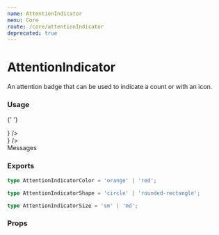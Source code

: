 ```yaml
---
name: AttentionIndicator
menu: Core
route: /core/attentionIndicator
deprecated: true
---
```



# AttentionIndicator

An attention badge that can be used to indicate a count or with an icon.

### Usage

<Playground>
  <InterfaceHeader title="Circle" byline="Generic attention signal" section />
  <div className="px-1 py-4 mb-6">
    <div className="flex flex-row items-start gap-10 mb-5">
      <div className="relative w-4 h-6">
        <AttentionIndicator color="red" />
      </div>
      <div className="relative w-4 h-6">
        <AttentionIndicator color="orange" />
      </div>
    </div>
    <div className="flex flex-row items-start gap-10 ml-1">
      <div className="relative w-4 h-6">
        <AttentionIndicator color="red" size="md" />
      </div>
      <div className="relative w-4 h-6">
        <AttentionIndicator color="orange" size="md" />
      </div>
    </div>
  </div>

{' '}

<InterfaceHeader
  title="Rounded Rectangle"
  byline="Numeric attention signal"
  section
/>
<div className="px-1 py-4 mb-6">
  <div className="flex flex-row items-start gap-10 mb-5">
    <div className="relative w-4 h-6">
      <AttentionIndicator color="red" shape="rounded-rectangle" />
    </div>
    <div className="relative w-4 h-6">
      <AttentionIndicator color="red" shape="rounded-rectangle" count={1} />
    </div>
    <div className="relative w-4 h-6">
      <AttentionIndicator color="red" shape="rounded-rectangle" count={10} />
    </div>
    <div className="relative w-4 h-6">
      <AttentionIndicator color="red" shape="rounded-rectangle" count={100} />
    </div>
    <div className="relative w-4 h-6">
      <AttentionIndicator
        color="red"
        shape="rounded-rectangle"
        icon={<CloseIcon className="w-auto" />}
      />
    </div>
  </div>
  <div className="flex flex-row items-start gap-10 ml-1">
    <div className="relative w-4 h-6">
      <AttentionIndicator color="orange" shape="rounded-rectangle" size="md" />
    </div>
    <div className="relative w-4 h-6">
      <AttentionIndicator
        color="orange"
        shape="rounded-rectangle"
        size="md"
        count={1}
      />
    </div>
    <div className="relative w-4 h-6">
      <AttentionIndicator
        color="orange"
        shape="rounded-rectangle"
        size="md"
        count={10}
      />
    </div>
    <div className="relative w-4 h-6">
      <AttentionIndicator
        color="orange"
        shape="rounded-rectangle"
        size="md"
        count={100}
      />
    </div>
    <div className="relative w-4 h-6">
      <AttentionIndicator
        color="orange"
        shape="rounded-rectangle"
        size="md"
        icon={<CloseIcon className="w-auto" />}
      />
    </div>
  </div>
</div>

  <InterfaceHeader title="Navigation annotation" section />
  <div className="relative flex flex-col items-center h-16 w-16 mt-4">
    <BookmarkOutlineIcon className="w-8" />
    <div className="text-2xs w-12">Messages</div>
    <AttentionIndicator color="orange" size="md" count={10} />
  </div>
</Playground>

### Exports

```ts
type AttentionIndicatorColor = 'orange' | 'red';

type AttentionIndicatorShape = 'circle' | 'rounded-rectangle';

type AttentionIndicatorSize = 'sm' | 'md';
```

### Props

<Props of={AttentionIndicator} />
